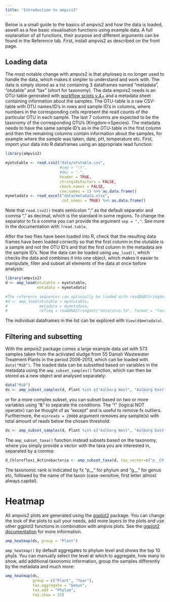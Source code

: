 ```yaml
---
title: "Introduction to ampvis2"
---
```


Below is a small guide to the basics of ampvis2 and how the data is loaded, aswell as a few basic visualisation functions using example data. A full explanation of all functions, their purpose and different arguments can be found in the Reference tab. First, install ampvis2 as described on the front page.

## Loading data
The most notable change with ampvis2 is that phyloseq is no longer used to handle the data, which makes it simpler to understand and work with. The data is simply stored as a list containing 3 dataframes named "metadata", "otutable" and "tax" (short for taxonomy). The data ampvis2 needs is an OTU-table generated with [workflow scipts v.4+](https://github.com/MadsAlbertsen/16S-analysis/tree/master/data.generation) and a metadata sheet containing information about the samples. The OTU-table is a raw CSV-table with OTU names/ID's in rows and sample ID's in columns, where numbers in the corresponding cells represent the read counts of the particular OTU in each sample. The last 7 columns are expected to be the taxonomy of the corresponding OTU's (Kingdom->Species). The metadata needs to have the same sample ID's as in the OTU-table in the first column and then the remaining columns contain information about the samples, for example where the sample was taken, date, pH, temperature etc. First, import your data into R dataframes using an appropriate read function:

```r
library(ampvis2)
```

```r
myotutable <- read.csv2("data/otutable.csv", 
                        #sep = "\t",
                        #dec = ".",
                        header = TRUE,
                        stringsAsFactors = FALSE,
                        check.names = FALSE,
                        row.names = 1) %>% as.data.frame()
mymetadata <- read_excel("data/metadata.xlsx",
                         col_names = TRUE) %>% as.data.frame()
```
Note that `read.csv2()` treats semicolon ";" as the default separator and comma "," as decimal, which is the standard in some regions. To change the separator to fx a comma you can provide the argument `sep = ","`. See more in the documentation with `?read.table`.

After the two files have been loaded into R, check that the resulting data frames have been loaded correctly so that the first column in the otutable is a sample and not the OTU ID's and that the first column in the metadata are the sample ID's.
Now the data can be loaded using `amp_load()`, which checks the data and combines it into one object, which makes it easier to manipulate, filter and subset all elements of the data at once before analysis:
```r
library(ampvis2)
d <- amp_load(otutable = myotutable,
              metadata = mymetadata)

#The reference sequences can optionally be loaded with readDNAStringSet() from the biostrings package:
#d <- amp_load(otutable = myotutable,
#              metadata = mymetadata,
#              refseq = readDNAStringSet("data/otus.fa", format = "fasta"))
```

The individual dataframes in the list can be explored with `View(d$metadata)`.

## Filtering and subsetting
With the ampvis2 package comes a large example data set with 573 samples taken from the activated sludge from 55 Danish Wastewater Treatment Plants in the period 2006-2013, which can be loaded with `data("MiD")`. The loaded data can be subsetted based on variables in the metadata using the `amp_subset_samples()` function, which can then be stored as a new object and analysed separately:
```r
data("MiD")
ds <- amp_subset_samples(d, Plant %in% c("Aalborg West", "Aalborg East"))
```

or for a more complex subset, you can subset based on two or more variables using "&" to separate the conditions. The "!" (logical NOT operator) can be thought of as "except" and is useful to remove fx outliers. Furthermore, the `minreads = 20000` argument removes any sample(s) with total amount of reads below the chosen threshold:
```r
ds <- amp_subset_samples(d, Plant %in% c("Aalborg West", "Aalborg East") & !SeqID %in% c("16SAMP-749"), minreads = 20000)
```

The `amp_subset_taxa()` function instead subsets based on the taxonomy, where you simply provide a vector with the taxa you are interested in, separated by a comma:

```r
d_Chloroflexi_Actinobacteria <- amp_subset_taxa(d, tax_vector=c("p__Chloroflexi", "p__Actinobacteria"))
```

The taxonomic rank is indicated by fx "p__" for phylum and "g__" for genus etc, followed by the name of the taxon (case-sensitive, first letter almost always capital). 

# Heatmap
All ampvis2 plots are generated using the [ggplot2](http://ggplot2.tidyverse.org/) package. You can change the look of the plots to suit your needs, add more layers to the plots and use other ggplot2 functions in combination with ampvis plots. See the [ggplot2 documentation](http://ggplot2.tidyverse.org/reference/index.html) for more information.
```r
amp_heatmap(ds, group = "Plant")
```

`amp_heatmap()` by default aggregates to phylum level and shows the top 10 phyla. You can manually select the level at which to aggregate, how many to show, add additional taxonomic information, group the samples differently by the metadata and much more:

```r
amp_heatmap(ds,
            group = c("Plant", "Year"),
            tax.aggregate = "Genus",
            tax.add = "Phylum",
            tax.show = 25)
```
